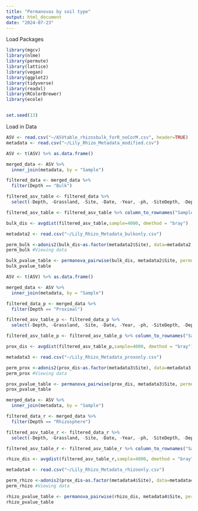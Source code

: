 ---
title: "Permanovas by soil type"
output: html_document
date: "2024-07-23"
---
Load Packages
```{r}
library(mgcv)
library(nlme)
library(permute)
library(lattice)
library(vegan)
library(ggplot2)
library(tidyverse)
library(readxl)
library(RColorBrewer)
library(ecole)


set.seed(13)
```

Load in Data
```{r}
ASV <- read.csv("~/ASVtable_rhizosbulk_forR_noCorM.csv", header=TRUE) 
metadata <- read.csv("~/Lily_Rhizo_Metadata_modified.csv")
```

```{r}
ASV <- t(ASV) %>% as.data.frame()

merged_data <- ASV %>% 
  inner_join(metadata, by = "Sample")

filtered_data <- merged_data %>%
  filter(Depth == "Bulk")

filtered_asv_table <- filtered_data %>%
  select(-Depth, -Grassland, -Site, -Date, -Year, -ph, -SiteDepth, -Depth2)

filtered_asv_table <- filtered_asv_table %>% column_to_rownames("Sample")

bulk_dis <- avgdist(filtered_asv_table,sample=4000, dmethod = "bray")

metadata2 <- read.csv("~/Lily_Rhizo_Metadata_bulkonly.csv")

perm_bulk <-adonis2(bulk_dis~as.factor(metadata2$Site), data=metadata2, permutations=9999)
perm_bulk #Viewing data

bulk_pvalue_table <- permanova_pairwise(bulk_dis, metadata2$Site, permutations=9999 ,padj = "bonferroni")
bulk_pvalue_table
```
```{r}
ASV <- t(ASV) %>% as.data.frame()

merged_data <- ASV %>% 
  inner_join(metadata, by = "Sample")

filtered_data_p <- merged_data %>%
  filter(Depth == "Proximal")

filtered_asv_table_p <- filtered_data_p %>%
  select(-Depth, -Grassland, -Site, -Date, -Year, -ph, -SiteDepth, -Depth2)

filtered_asv_table_p <- filtered_asv_table_p %>% column_to_rownames("Sample")

prox_dis <- avgdist(filtered_asv_table_p,sample=4000, dmethod = "bray")

metadata3 <- read.csv("~/Lily_Rhizo_Metadata_proxonly.csv")

perm_prox <-adonis2(prox_dis~as.factor(metadata3$Site), data=metadata3, permutations=9999)
perm_prox #Viewing data

prox_pvalue_table <- permanova_pairwise(prox_dis, metadata3$Site, permutations=9999 ,padj = "bonferroni")
prox_pvalue_table
```
```{r}
merged_data <- ASV %>% 
  inner_join(metadata, by = "Sample")

filtered_data_r <- merged_data %>%
  filter(Depth == "Rhizosphere")

filtered_asv_table_r <- filtered_data_r %>%
  select(-Depth, -Grassland, -Site, -Date, -Year, -ph, -SiteDepth, -Depth2)

filtered_asv_table_r <- filtered_asv_table_r %>% column_to_rownames("Sample")

rhizo_dis <- avgdist(filtered_asv_table_r,sample=4000, dmethod = "bray")

metadata4 <- read.csv("~/Lily_Rhizo_Metadata_rhizoonly.csv")

perm_rhizo <-adonis2(prox_dis~as.factor(metadata4$Site), data=metadata4, permutations=9999)
perm_rhizo #Viewing data

rhizo_pvalue_table <- permanova_pairwise(rhizo_dis, metadata4$Site, permutations=9999 ,padj = "bonferroni")
rhizo_pvalue_table
```
